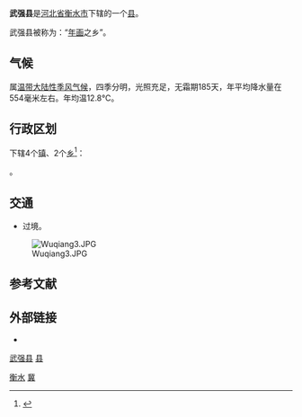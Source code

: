 {{redirect|武强}}
{{About|河北省衡水市下辖的一个县|其他用法|武强县 (消歧义)}}
{{Infobox China County
| county = 武强县
| usedname = 
| nameorigin = 
| Photo = Wuqiang.JPG
| Photoname = 
| map = 
| map_caption = 
| Pinyin = Wǔqiáng Xiàn
| Belong = [[河北省|河北省]][[衡水市|衡水市]]
| Types = [[县|县]]
| admincode =  
| founded = 
| seat = [[武强镇|武强镇]]滏西路1号
| officerTitle = 县委书记
| officer = 王世昆
| officerTitle2 = 
| officer2 = 
| division = 
| town = 
| township = 
| subdistrict = 
| dialect = 
| post code = 053300
| phone code = 0318 
| coordinate = 
| area = 442平方千米
| area land = 
| area water = 
| census yr = 
| pop = 21万人
| density =  
| GDP = 
| GDP_as_of = 
| GDPPC = 
| carlicense = 冀T
| web = www.wuqiang.gov.cn
| web_title = 武强县政府网
}}
'''武强县'''是[[河北省|河北省]][[衡水市|衡水市]]下辖的一个[[县|县]]。

武强县被称为：“[[年画|年画]]之乡”。

==气候==

属[[温带大陆性季风气候|温带大陆性季风气候]]，四季分明，光照充足，无霜期185天，年平均降水量在554毫米左右。年均温12.8℃。

== 行政区划 ==
{{PAGENAMEBASE}}下辖4个[[行政建制镇|镇]]、2个[[乡_(中华人民共和国)|乡]]<ref>{{PRC admin/ref sgc|13/11/23}}</ref>：

{{PRC admin/children|13/11/23}}。

== 交通 ==
* {{中国国道名|307}}过境。

[[File:Wuqiang3.JPG|thumb]]

== 参考文献 ==
{{reflist}}

== 外部链接 ==
* {{Official website|http://www.wuqiang.gov.cn/|name=武强县人民政府}}

{{Hebei-stub}}
{{武强县行政区划}}
{{衡水市行政区划}}
{{河北行政区划}}
{{国家级贫困县|前}}

[[category:武强县|]]
[[category:衡水区县市|县]]
[[Category:河北省县份|衡水]]
[[Category:原国家级贫困县|冀]]
